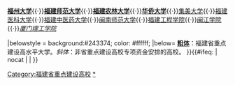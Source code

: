 {{Navbox
|name  = 福建省重点建设高校
|title =[[福建省重点建设高校|<span style="color:#ffffff;">福建省重点建设高校</span>]]
|abovestyle=background:#e8e8e8;
|above = 
|titlestyle = background:#243374; color:white;
|list1 = <div>
[[厦门大学]]{{·}}'''<u>[[福州大学]]</u>'''{{·}}'''<u>[[福建师范大学]]</u>'''{{·}}'''<u>[[福建农林大学]]</u>'''{{·}}'''<u>[[华侨大学]]</u>'''{{·}}[[集美大学]]{{·}}[[福建医科大学]]{{·}}[[福建中医药大学]]{{·}}[[闽南师范大学]]{{·}}[[福建工程学院]]{{·}}[[闽江学院]]{{·}}''[[厦门理工学院]]''</div>
|belowstyle = background:#243374; color: #ffffff;
|below= '''<u>粗体</u>'''：福建省重点建设高水平大学。''斜体''：非省重点建设高校专项资金安排的高校。
}}<includeonly>{{#ifeq: {{{1}}} | nocat | <!--空--> | [[Category:福建省重点建设高校]] }}</includeonly><noinclude>
[[Category:福建高等院校导航模板|{{PAGENAME}}]]
[[Category:福建省重点建设高校|*]]
</noinclude>